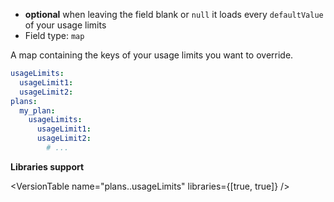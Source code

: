 
- **optional** when leaving the field blank or `null` it loads every `defaultValue` of your usage limits
- Field type: `map`

A map containing the keys of your usage limits you want to override.

```yaml
usageLimits:
  usageLimit1:
  usageLimit2:
plans:
  my_plan:
    usageLimits:
      usageLimit1:
      usageLimit2:
        # ...
```

**Libraries support**

<VersionTable name="plans.<name>.usageLimits" libraries={[true, true]} />
